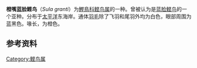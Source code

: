 {{speciesbox
| status = LC
| status_system = IUCN3.1
| status_ref = <ref>{{cite iucn|url=https://www.iucnredlist.org/details/22728990/0 |title=''Sula granti'' |author=BirdLife International |author-link=BirdLife International |year=2012 |ref=harv}}</ref>
| image = Nazca-Booby.jpg
| image_caption = 加拉帕戈斯群岛[[艾斯潘诺拉岛|艾斯潘诺拉岛]]中的成鸟
| genus = Sula
| species = granti
| authority = [[Walter_Rothschild,_2nd_Baron_Rothschild|Rothschild]], 1902
}}
'''橙嘴蓝脸鲣鸟'''（''Sula granti''）为[[鰹鳥科|鰹鳥科]][[鲣鸟属|鲣鸟属]]的一种。曾被认为是[[蓝脸鲣鸟|蓝脸鲣鸟]]的一个亚种。分布于[[太平洋|太平洋]]东海岸。通体[[羽毛|羽毛]]除了飞羽和尾羽外均为白色，眼部周围为蓝黑色。喙长，为橙色。

==参考资料==
{{reflist}}

{{Taxonbar|from=Q115487}}

[[Category:鲣鸟属|Category:鲣鸟属]]